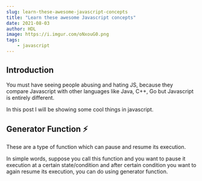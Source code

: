 ```yaml
---
slug: learn-these-awesome-javascript-concepts
title: "Learn these awesome Javascript concepts"
date: 2021-08-03
author: HDL
image: https://i.imgur.com/oNxouG0.png
tags:
    - javascript
---
```


## Introduction

You must have seeing people abusing and hating JS, because they compare Javascript with other languages like Java, C++,
Go but Javascript is entirely different.

In this post I will be showing some cool things in javascript.

## Generator Function ⚡

These are a type of function which can pause and resume its execution.

In simple words, suppose you call this function and you want to pause it execution at a certain state/condition and
after certain condition you want to again resume its execution, you can do using generator function.
